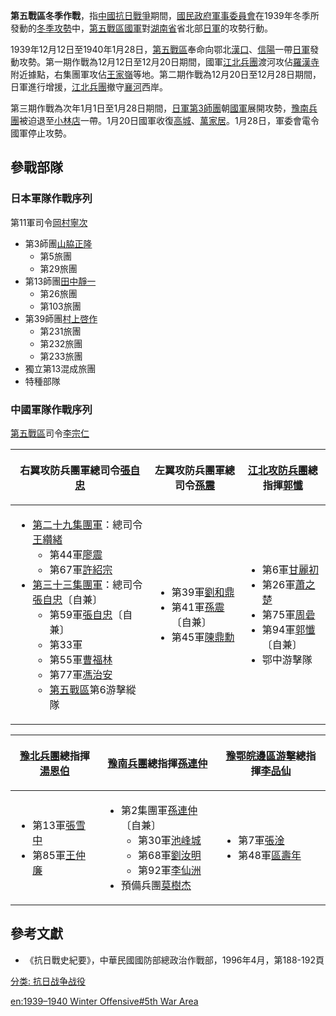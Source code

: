{{mergeto|冬季攻勢}}
'''第五戰區冬季作戰'''，指[[中國抗日戰爭|中國抗日戰爭]]期間，[[國民政府軍事委員會|國民政府軍事委員會]]在1939年冬季所發動的[[冬季攻勢|冬季攻勢]]中，[[第五戰區|第五戰區]][[國民革命軍|國軍]]對[[湖南省|湖南省]]省北部[[日軍|日軍]]的攻勢行動。

1939年12月12日至1940年1月28日，[[第五戰區|第五戰區]]奉命向鄂北[[漢口|漢口]]、[[信陽|信陽]]一帶[[日軍|日軍]]發動攻勢。第一期作戰為12月12日至12月20日期間，國軍[[江北兵團|江北兵團]]渡河攻佔[[羅漢寺|羅漢寺]]附近據點，右集團軍攻佔[[王家嶺|王家嶺]]等地。第二期作戰為12月20日至12月28日期間，日軍進行增援，[[江北兵團|江北兵團]]撤守[[襄河|襄河]]西岸。

第三期作戰為次年1月1日至1月28日期間，[[日軍|日軍]][[第3師團|第3師團]]朝[[國民革命軍|國軍]]展開攻勢，[[豫南兵團|豫南兵團]]被迫退至[[小林店|小林店]]一帶。1月20日國軍收復[[高城|高城]]、[[萬家居|萬家居]]。1月28日，軍委會電令國軍停止攻勢。


== 參戰部隊 ==
=== 日本軍隊作戰序列 ===
第11軍司令[[岡村寧次|岡村寧次]]
*第3師團[[山脇正隆|山脇正隆]]
**第5旅團
**第29旅團
*第13師團[[田中靜一|田中靜一]]
**第26旅團
**第103旅團
*第39師團[[村上啓作|村上啓作]]
**第231旅團
**第232旅團
**第233旅團
*獨立第13混成旅團
*特種部隊

=== 中國軍隊作戰序列 ===
[[第五戰區|第五戰區]]司令[[李宗仁|李宗仁]]

{| class="wikitable"
|-
! 右翼攻防兵團軍總司令[[張自忠|張自忠]]
 ! 
左翼攻防兵團軍總司令[[孫震|孫震]]
 !
[[江北攻防兵團|江北攻防兵團]]總指揮[[郭懺|郭懺]]
|-
| 
*[[第二十九集團軍|第二十九集團軍]]：總司令[[王纘緒|王纘緒]]
**第44軍[[廖震|廖震]]
**第67軍[[許紹宗|許紹宗]]
*[[第三十三集團軍|第三十三集團軍]]：總司令[[張自忠|張自忠]]〔自兼〕
**第59軍[[張自忠|張自忠]]〔自兼〕
**第33軍
**第55軍[[曹福林|曹福林]]
**第77軍[[馮治安|馮治安]]
**[[第五戰區|第五戰區]]第6游擊縱隊
 || 
*第39軍[[劉和鼎|劉和鼎]]
*第41軍[[孫震|孫震]]〔自兼〕
*第45軍[[陳鼎勳|陳鼎勳]]
 || 
*第6軍[[甘麗初|甘麗初]]
*第26軍[[蕭之楚|蕭之楚]]
*第75軍[[周碞|周碞]]
*第94軍[[郭懺|郭懺]]〔自兼〕
*鄂中游擊隊
|}
{| class="wikitable"
|-
! 
[[豫北兵團|豫北兵團]]總指揮[[湯恩伯|湯恩伯]]
 !
[[豫南兵團|豫南兵團]]總指揮[[孫連仲|孫連仲]]
 ! 
[[豫鄂皖邊區游擊|豫鄂皖邊區游擊]]總指揮[[李品仙|李品仙]]
|-
| 
*第13軍[[張雪中|張雪中]]
*第85軍[[王仲廉|王仲廉]]
 || 
*第2集團軍[[孫連仲|孫連仲]]〔自兼〕
**第30軍[[池峰城|池峰城]]
**第68軍[[劉汝明|劉汝明]]
**第92軍[[李仙洲|李仙洲]]
*預備兵團[[莫樹杰|莫樹杰]]
 || 
*第7軍[[張淦|張淦]]
*第48軍[[區壽年|區壽年]]
|}

==參考文獻==
*《抗日戰史紀要》，中華民國國防部總政治作戰部，1996年4月，第188-192頁

[[分类:_抗日战争战役|分类: 抗日战争战役]]

[[en:1939–1940_Winter_Offensive#5th_War_Area|en:1939–1940 Winter Offensive#5th War Area]]